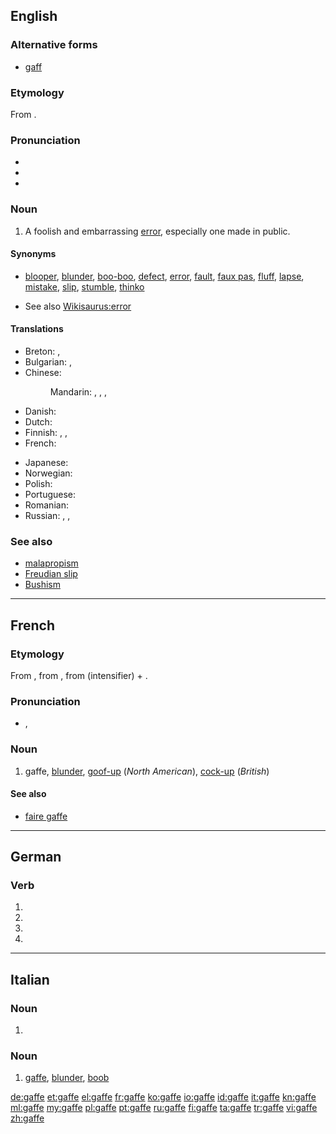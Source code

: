 {{also|gaffé}}
==English==

===Alternative forms===
* [[gaff]]

===Etymology===
From {{etyl|fr|en}} {{term|gaffe||blunder|lang=fr}}.

===Pronunciation===
* {{audio|en-us-gaffe.ogg|Audio (US)}}
* {{IPA|/ɡæf/}}
* {{rhymes|æf}}

===Noun===
{{en-noun}}

# A foolish and embarrassing [[error]], especially one made in public.

====Synonyms====
* {{sense|a mistake}} [[blooper]], [[blunder]], [[boo-boo]], [[defect]], [[error]], [[fault]], [[faux pas]], [[fluff]], [[lapse]], [[mistake]], [[slip]], [[stumble]], [[thinko]]
* See also [[Wikisaurus:error]]

====Translations====
{{trans-top|a foolish error, especially one made in public}}
* Breton: {{t-|br|fazienn|f}}, {{t-|br|fallvarch|m}}
* Bulgarian: {{t+|bg|гаф|m}}, {{t+|bg|грешка|f}}
* Chinese:
*: Mandarin: {{t|cmn|過失|sc=Hani}}, {{t|cmn|过失|tr=guòshī|sc=Hani}}, {{t|cmn|出醜|sc=Hani}}, {{t|cmn|出丑|tr=chūchǒu|sc=Hani}} 
* Danish: {{t-|da|fejltagelse}}
* Dutch: {{t+|nl|blunder}}
* Finnish: {{t+|fi|möhläys}}, {{t+|fi|munaus}}, {{t+|fi|moka}}
* French: {{t+|fr|gaffe|f}}
{{trans-mid}}
* Japanese: {{t|ja|失策|tr=しっさく, shissaku|sc=Jpan}}
* Norwegian: {{t-|no|brøler|m}}
* Polish: {{t-|pl|gafa|f}}
* Portuguese: {{t-|pt|gafe}}
* Romanian: {{t-|ro|gafă|f}}
* Russian: {{t|ru|оплошность|f|tr=oplóšnostʹ|sc=Cyrl}}, {{t|ru|промах|m|tr=prómax|sc=Cyrl}}, {{t|ru|ошибка|f|tr=ošíbka|sc=Cyrl}}
{{trans-bottom}}

===See also===
* [[malapropism]]
* [[Freudian slip]]
* [[Bushism]]

----

==French==

===Etymology===
From {{etyl|pro|fr}} {{term|lang=pro|gaf||clasp}}, from {{etyl|got|-}} {{term|𐌲𐌰𐍆𐌰𐌷||clasp|tr=gafah|lang=got}}, from {{term/t|got|*𐌲𐌰-|tr=ga-}} (intensifier) + {{term|𐍆𐌰𐌷𐌰𐌽||to catch|tr=fahan|lang=got}}.

===Pronunciation===
* {{IPA|/ɡaf/|lang=fr}}, {{X-SAMPA|/gaf/}}

===Noun===
{{fr-noun|f}}

# gaffe, [[blunder]], [[goof-up]] (''North American''), [[cock-up]] (''British'')

====See also====
* [[faire gaffe]]

----

==German==

===Verb===
{{head|de}}

# {{de-verb form of|gaffen|1|s|g}}
# {{de-verb form of|gaffen|i|s}}
# {{de-verb form of|gaffen|1|s|k1}}
# {{de-verb form of|gaffen|3|s|k1}}

----

==Italian==

===Noun===
{{head|it|g=f}}

# {{plural of|gaffa|lang=it}}

===Noun===
{{head|it|noun|g=f|invariable}}

# [[#English|gaffe]], [[blunder]], [[boob]]

[[de:gaffe]]
[[et:gaffe]]
[[el:gaffe]]
[[fr:gaffe]]
[[ko:gaffe]]
[[io:gaffe]]
[[id:gaffe]]
[[it:gaffe]]
[[kn:gaffe]]
[[ml:gaffe]]
[[my:gaffe]]
[[pl:gaffe]]
[[pt:gaffe]]
[[ru:gaffe]]
[[fi:gaffe]]
[[ta:gaffe]]
[[tr:gaffe]]
[[vi:gaffe]]
[[zh:gaffe]]